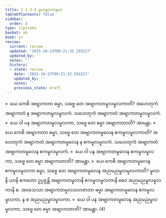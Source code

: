 ```yaml
---
title: 2.1.3.4 မူလမူလကနယ
tableOfContents: false
sidebar:
  order: 4
type: tipitaka
basket: ab
book: y1
review:
  current: review
  updated: '2025-10-23T09:21:32.293227'
  updated_by: ''
  notes: ''
  history:
  - state: review
    date: '2025-10-23T09:21:32.293227'
    updated_by: ''
    notes: ''
    previous_state: draft
---
```



<ReviewStatus review={frontmatter.review} showDetails={true} />

<HypothesisAnnotation frontmatter={frontmatter} />

<DynamicBreadcrumb />

<Division number="83" book="y1" e="ch" v="33" p="12">

<Paragraph number="205" book="y1">
»  ယေ ကေစိ အဗျာကတာ ဓမ္မာ, သဗ္ဗေ တေ အဗျာကတမူလမူလကာတိ?
</Paragraph>

<Paragraph number="206" book="y1">
အဟေတုကံ အဗျာကတံ န အဗျာကတမူလမူလကံ. သဟေတုကံ အဗျာကတံ အဗျာကတမူလမူလကံ.
</Paragraph>

<Paragraph number="207" book="y1">
«  ယေ ဝါ ပန အဗျာကတမူလမူလကာ, သဗ္ဗေ တေ ဓမ္မာ အဗျာကတာတိ? အာမန္တာ.
</Paragraph>

</Division>
<Division number="84" book="y1" e="ch" v="33" p="12">

<Paragraph number="208" book="y1">
»  ယေ ကေစိ အဗျာကတာ ဓမ္မာ, သဗ္ဗေ တေ အဗျာကတမူလေန ဧကမူလမူလကာတိ?
</Paragraph>

<Paragraph number="209" book="y1">
အဟေတုကံ အဗျာကတံ အဗျာကတမူလေန န ဧကမူလမူလကံ. သဟေတုကံ အဗျာကတံ အဗျာကတမူလေန ဧကမူလမူလကံ.
</Paragraph>

<Paragraph number="210" book="y1">
«  ယေ ဝါ ပန အဗျာကတမူလေန ဧကမူလမူလကာ, သဗ္ဗေ တေ ဓမ္မာ အဗျာကတာတိ? အာမန္တာ.
</Paragraph>

</Division>
<Division number="85" book="y1" e="ch" v="33" p="12">

<Paragraph number="211" book="y1">
»  ယေ ကေစိ အဗျာကတမူလေန ဧကမူလမူလကာ ဓမ္မာ, သဗ္ဗေ တေ အဗျာကတမူလေန အညမညမူလမူလကာတိ?
</Paragraph>

<Paragraph number="212" book="y1">
မူလာနိ ယာနိ ဧကတော ဥပ္ပဇ္ဇန္တိ အဗျာကတမူလာနိ ဧကမူလမူလကာနိ စေဝ အညမညမူလမူလကာနိ စ. အဝသေသာ အဗျာကတမူလသဟဇာတာ ဓမ္မာ အဗျာကတမူလေန ဧကမူလမူလကာ, န စ အညမညမူလမူလကာ.
</Paragraph>

<Paragraph number="213" book="y1">
«  ယေ ဝါ ပန အဗျာကတမူလေန အညမညမူလမူလကာ, သဗ္ဗေ တေ ဓမ္မာ အဗျာကတာတိ? အာမန္တာ. (4)
</Paragraph>
</Division>